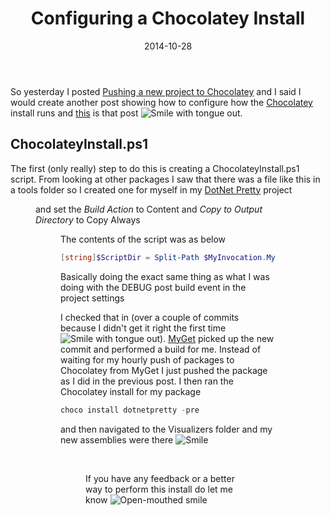 ﻿---
title: 'Configuring a Chocolatey Install'
date: 2014-10-28
tags: ['MyGet', 'DotNet Pretty', 'Chocolatey', 'PowerShell']
draft: false
summary: 'So yesterday I posted Pushing a new project to Chocolatey and I said I would create another post showing how to configure how the Chocolatey install runs and this is that post .'
---


So yesterday I posted [Pushing a new project to Chocolatey](https://gordonbeeming.com/blog/post/pushing-a-new-project-to-chocolatey) and I said I would create another post showing how to configure how the [Chocolatey](https://chocolatey.org/) install runs and [this](https://gordonbeeming.com/blog/post/configuring-a-chocolatey-install) is that post ![Smile with tongue out](https://gordonbeeming.com/images/emoticons/smile-with-tongue-out.svg).
 
## ChocolateyInstall.ps1
 
The first (only really) step to do this is creating a ChocolateyInstall.ps1 script. From looking at other packages I saw that there was a file like this in a tools folder so I created one for myself in my [DotNet Pretty](https://github.com/Gordon-Beeming/DotNet-Pretty) project
 
<Figure key="/images/494f680f083a4812bf59128f5aecdfe1.png" src="/images/494f680f083a4812bf59128f5aecdfe1.png" alt="2014-10-28_08-18-26" width="0" height="0" caption="FILL THIS IN" />
 
and set the *Build Action* to Content and *Copy to Output Directory* to Copy Always
 
<Figure key="/images/17e09796f8294786bf34e6707f40d73c.png" src="/images/17e09796f8294786bf34e6707f40d73c.png" alt="2014-10-28_08-18-52" width="0" height="0" caption="FILL THIS IN" />
 
The contents of the script was as below
 
```powershell
[string]$ScriptDir = Split-Path $MyInvocation.MyCommand.Path -Parent[string]$copyTo = "$([System.Environment]::GetFolderPath("mydocuments"))\Visual Studio 2013\Visualizers"[string]$mainAssemblyPath = "$ScriptDir\..\..\lib\net45\*.*"[string]$binDependenciesAssemblyPath = "$ScriptDir\..\binDependencies\*.*"if (!(Test-Path -LiteralPath $copyTo)){    New-Item -Path $copyTo -ItemType directory}Copy-Item -Path "$mainAssemblyPath" -Destination "$copyTo" -ForceCopy-Item -Path "$binDependenciesAssemblyPath" -Destination "$copyTo" -Force
```

Basically doing the exact same thing as what I was doing with the DEBUG post build event in the project settings

I checked that in (over a couple of commits because I didn't get it right the first time ![Smile with tongue out](https://gordonbeeming.com/images/emoticons/smile-with-tongue-out.svg)). [MyGet](https://www.myget.org/) picked up the new commit and performed a build for me. Instead of waiting for my hourly push of packages to Chocolatey from MyGet I just pushed the package as I did in the previous post. I then ran the Chocolatey install for my package

```powershell
choco install dotnetpretty -pre
```

and then navigated to the Visualizers folder and my new assemblies were there ![Smile](https://gordonbeeming.com/images/emoticons/smile.svg)

<Figure key="/images/074c7e6d85624b9baee165b78e61f903.png" src="/images/074c7e6d85624b9baee165b78e61f903.png" alt="2014-10-28_08-24-11" width="0" height="0" caption="FILL THIS IN" /> 

If you have any feedback or a better way to perform this install do let me know ![Open-mouthed smile](https://gordonbeeming.com/images/emoticons/open-mouthed-smile.svg)

